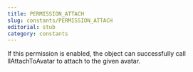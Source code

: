 ```yaml
---
title: PERMISSION_ATTACH
slug: constants/PERMISSION_ATTACH
editorial: stub
category: constants
---
```


<LSLConstant
	name="PERMISSION_ATTACH"
	type="integer"
	value="0x20"
/>

If this permission is enabled, the object can successfully call llAttachToAvatar to attach to the given avatar.
